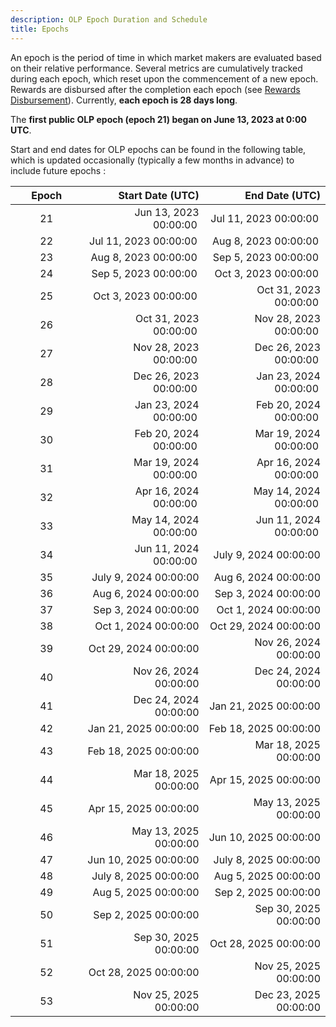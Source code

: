 ```yaml
---
description: OLP Epoch Duration and Schedule
title: Epochs
---
```


An epoch is the period of time in which market makers are evaluated based on their relative performance. Several metrics are cumulatively tracked during each epoch, which reset upon the commencement of a new epoch. Rewards are disbursed after the completion each epoch (see [Rewards Disbursement](reward-disbursements.md)). Currently, **each epoch is 28 days long**.&#x20;

The **first public OLP epoch (epoch 21) began on June 13, 2023 at 0:00 UTC**.

Start and end dates for OLP epochs can be found in the following table, which is updated occasionally (typically a few months in advance) to include future epochs :&#x20;

<table><thead><tr><th width="99.33333333333331" align="center">Epoch</th><th align="right">Start Date (UTC)</th><th align="right">End Date (UTC)</th></tr></thead><tbody><tr><td align="center">21</td><td align="right">Jun 13, 2023 00:00:00 </td><td align="right">Jul 11, 2023 00:00:00 </td></tr><tr><td align="center">22</td><td align="right">Jul 11, 2023 00:00:00 </td><td align="right">Aug 8, 2023 00:00:00 </td></tr><tr><td align="center">23</td><td align="right">Aug 8, 2023 00:00:00 </td><td align="right">Sep 5, 2023 00:00:00 </td></tr><tr><td align="center">24</td><td align="right">Sep 5, 2023 00:00:00 </td><td align="right">Oct 3, 2023 00:00:00 </td></tr><tr><td align="center">25</td><td align="right">Oct 3, 2023 00:00:00 </td><td align="right">Oct 31, 2023 00:00:00 </td></tr><tr><td align="center">26</td><td align="right">Oct 31, 2023 00:00:00 </td><td align="right">Nov 28, 2023 00:00:00 </td></tr><tr><td align="center">27</td><td align="right">Nov 28, 2023 00:00:00 </td><td align="right">Dec 26, 2023 00:00:00 </td></tr><tr><td align="center">28</td><td align="right">Dec 26, 2023 00:00:00 </td><td align="right">Jan 23, 2024 00:00:00 </td></tr><tr><td align="center">29</td><td align="right">Jan 23, 2024 00:00:00 </td><td align="right">Feb 20, 2024 00:00:00 </td></tr><tr><td align="center">30</td><td align="right">Feb 20, 2024 00:00:00 </td><td align="right">Mar 19, 2024 00:00:00 </td></tr><tr><td align="center">31</td><td align="right">Mar 19, 2024 00:00:00 </td><td align="right">Apr 16, 2024 00:00:00 </td></tr><tr><td align="center">32</td><td align="right">Apr 16, 2024 00:00:00 </td><td align="right">May 14, 2024 00:00:00 </td></tr><tr><td align="center">33</td><td align="right">May 14, 2024 00:00:00 </td><td align="right">Jun 11, 2024 00:00:00 </td></tr><tr><td align="center">34</td><td align="right">Jun 11, 2024 00:00:00 </td><td align="right">July 9, 2024 00:00:00</td></tr><tr><td align="center">35</td><td align="right">July 9, 2024 00:00:00</td><td align="right">Aug 6, 2024 00:00:00</td></tr><tr><td align="center">36</td><td align="right">Aug 6, 2024 00:00:00</td><td align="right">Sep 3, 2024 00:00:00</td></tr><tr><td align="center">37</td><td align="right">Sep 3, 2024 00:00:00</td><td align="right">Oct 1, 2024 00:00:00</td></tr><tr><td align="center">38</td><td align="right">Oct 1, 2024 00:00:00</td><td align="right">Oct 29, 2024 00:00:00</td></tr><tr><td align="center">39</td><td align="right">Oct 29, 2024 00:00:00</td><td align="right">Nov 26, 2024 00:00:00</td></tr><tr><td align="center">40</td><td align="right">Nov 26, 2024 00:00:00</td><td align="right">Dec 24, 2024 00:00:00</td></tr><tr><td align="center">41</td><td align="right">Dec 24, 2024 00:00:00</td><td align="right">Jan 21, 2025 00:00:00</td></tr><tr><td align="center">42</td><td align="right">Jan 21, 2025 00:00:00</td><td align="right">Feb 18, 2025 00:00:00</td></tr><tr><td align="center">43</td><td align="right">Feb 18, 2025 00:00:00</td><td align="right">Mar 18, 2025 00:00:00</td></tr><tr><td align="center">44</td><td align="right">Mar 18, 2025 00:00:00</td><td align="right">Apr 15, 2025 00:00:00</td></tr><tr><td align="center">45</td><td align="right">Apr 15, 2025 00:00:00</td><td align="right">May 13, 2025 00:00:00</td></tr><tr><td align="center">46</td><td align="right">May 13, 2025 00:00:00</td><td align="right">Jun 10, 2025 00:00:00</td></tr><tr><td align="center">47</td><td align="right">Jun 10, 2025 00:00:00</td><td align="right">July 8, 2025 00:00:00</td></tr><tr><td align="center">48</td><td align="right">July 8, 2025 00:00:00</td><td align="right">Aug 5, 2025 00:00:00</td></tr><tr><td align="center">49</td><td align="right">Aug 5, 2025 00:00:00</td><td align="right">Sep 2, 2025 00:00:00</td></tr><tr><td align="center">50</td><td align="right">Sep 2, 2025 00:00:00</td><td align="right">Sep 30, 2025 00:00:00</td></tr><tr><td align="center">51</td><td align="right">Sep 30, 2025 00:00:00</td><td align="right">Oct 28, 2025 00:00:00</td></tr><tr><td align="center">52</td><td align="right">Oct 28, 2025 00:00:00</td><td align="right">Nov 25, 2025 00:00:00</td></tr><tr><td align="center">53</td><td align="right">Nov 25, 2025 00:00:00</td><td align="right">Dec 23, 2025 00:00:00</td></tr></tbody></table>
